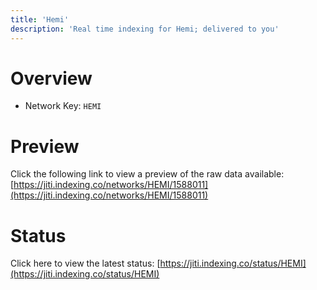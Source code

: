```yaml
---
title: 'Hemi'
description: 'Real time indexing for Hemi; delivered to you'
---
```


# Overview
- Network Key: `HEMI`

# Preview
Click the following link to view a preview of the raw data available: [https://jiti.indexing.co/networks/HEMI/1588011](https://jiti.indexing.co/networks/HEMI/1588011)

# Status
Click here to view the latest status: [https://jiti.indexing.co/status/HEMI](https://jiti.indexing.co/status/HEMI)
